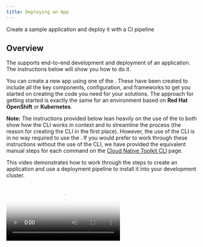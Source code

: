 ```yaml
---
title: Deploying an App
---
```



<PageDescription>

Create a sample application and deploy it with a CI pipeline

</PageDescription>

## Overview

The <Globals name="env" /> supports end-to-end development and deployment of an application. The instructions below
will show you how to do it.

You can create a new app using one of the [<Globals name="templates" />](/starterkits). These have been
created to include all the key components, configuration, and frameworks to get you started on creating the code you
need for your solutions. The approach for getting started is exactly the same for an environment based on
**Red Hat OpenShift** or **Kubernetes**.

<InlineNotification>

**Note:** The instructions provided below lean heavily on the use of the <Globals name="igccli"/> to both show how the
CLI works in context and to streamline the process (the reason for creating the CLI in the first place). However, the
use of the CLI is in no way required to use the <Globals name="shortName"/>. If you would prefer to work through these
instructions without the use of the CLI, we have provided the equivalent manual steps for each command on
the [Cloud Native Toolkit CLI](/getting-started/cli) page.

</InlineNotification>

This video demonstrates how to work through the steps to create an application and use a deployment pipeline to install
it into your development cluster.

<Video src="/videos/deployapp.m4v" type="video/m4v" poster="/images/poster.png"/>

### Links

<AnchorLinks>
  <AnchorLink to="#1.-log-into-your-development-cluster-from-the-command-line">1. Log into you Development Cluster from the command line</AnchorLink>
  <AnchorLink to="#2.-create-the-development-namespace">2. Create the development namespace</AnchorLink>
  <AnchorLink to="#3.-open-the-developer-dashboard">3. Open the Developer Dashboard</AnchorLink>
  <AnchorLink to="#4.-create-your-app-in-git">4. Create your app in Git</AnchorLink>
  <AnchorLink to="#5.-clone-your-code">5. Clone your code</AnchorLink>
  <AnchorLink to="#6.-run-the-application-locally">6. Run the application locally</AnchorLink>
  <AnchorLink to="#7.-set-the-namespace-context">7. Set the namespace context</AnchorLink>
  <AnchorLink to="#8.-register-the-app-in-a-devops-pipeline">8. Register your pipeline</AnchorLink>
  <AnchorLink to="#9.-view-your-application-pipeline">9. View your application pipeline</AnchorLink>
  <AnchorLink to="#10.-access-the-running-app">10. Access the running app</AnchorLink>
  <AnchorLink to="#11.-locate-the-app-in-the-web-console">11. Locate the app in the Web Console</AnchorLink>
</AnchorLinks>

### 1. Log into your Development Cluster from the command line

1. Make sure you have installed all [Prerequisites](/getting-started/prereqs) before continuing
2. Open a terminal
3. Log in to the development cluster's CLI (Kubernetes or Red Hat OpenShift)

    To do so, navigate to your cluster in the _IBM Cloud console_, click on the **Access** tab, and follow the
    instructions to log in to the cluster from the command line

4. You can test that you're connected to the cluster with the following simple command:

  ```shell script
  oc get pods -n tools
  ```

<InlineNotification kind="info">

**Note:** The remaining steps assume this step has already been performed. If you stop and then come
back later it is a good idea to re-run this step again before proceeding
</InlineNotification>

### 2. Create the development namespace

Before getting started, the development namespace/project needs to be created and prepared for the DevOps pipelines.
This is something that would typically happen once at the beginning of a project as a development team is formed and assigned to the cluster. This step copies the common `secrets` and `configMaps` to your new namespace. This enables the pipelines to reference the values easily for you project.

```shell script
oc sync {DEV_NAMESPACE} --dev
```

### 3. Open the Developer Dashboard

The [Developer Dashboard](/getting-started/dashboard) makes it easy for you to navigate to the tools, including a
section that allows you to select a set of preconfigured [<Globals name="templates" />](/starterkits) that
make seeding your development project very easy.

1. Open a browser and make sure you are logged into [Github](https://github.com)
2. Open the dashboard by running the following command:

    ```shell script
    oc dashboard
    ```

### 4. Create your app in Git

<InlineNotification kind="warning">

**Warning:** If you are developing on a shared education cluster, you need to make it easy to identify
your app. Please suffix the app name with your initials `{app name}-{your initials}` (e.g.
`stockbffnode-mjp`) and use the **Git Organization** for the shared environment.

**Warning:** Your browser needs to be logged in to your GitHub account for a template to work. If the link from the
tile displays the GitHub 404 page, log in and reload the page.

</InlineNotification>

1. From the Developer Dashboard, click on **<Globals name="templates" />** tab

2. Pick one of the templates that is a good architectural fit for your application and the language and framework that you prefer to work with.

  Click on a <Globals name="template" /> **Tile** to create your app github repository from the
  template repository selected. You can also click on the **Git Icon** to browse the source template repository and click on the **Template** to create the template

3. Complete the [GitHub create repository from template](https://help.github.com/en/github/creating-cloning-and-archiving-repositories/creating-a-repository-from-a-template) process.

  **Owner**: Select a validate GitHub organization that you are authorized to create repositories within or the one you were given for the shared cluster (See warning above)

  **Repository name**: Enter a valid name for you repo, GitHub will help with showing a green tick if it is valid (See warning above)

  **Description**: Describe your app

  Press **Create repository from template**

  ![Template](/images/template.png)

The new repository will be created in your selected organization.

### 5. Clone your code

1. With the browser open to the newly created repository, click on **Clone or download**
2. Copy the clone _SSH link_, and use the `git clone` command to clone it to your developer desktop machine.

    ```shell script
    git clone git@github.com:{gitid}/stockbffnode.git
    ```

3. Change into the cloned directory

    ```shell script
    cd stockbffnode
    ```

### 6. Run the application locally

Most developers like to run the code natively in local development environment. To do so, follow the instructions listed in the **README.md** file to run the code locally. You may be required to install a specific runtime like **Java**, **Node** or **Go**.

### 7. Set the namespace context

Before running these remainder of the instructions commands it is important to set the
namespace/project context. (**Notes:** The `kubernetes` command will work for both `openshift`
and `kubernetes`.)

<Tabs>
<Tab label="OpenShift">

```shell script
oc project {DEV_NAMESPACE}
```

</Tab>
<Tab label="Kubernetes">

```shell script
kubectl config set-context --current --namespace={DEV_NAMESPACE}
```

</Tab>
</Tabs>

### 8. Register the App in a DevOps Pipeline

Up to this point you have the code in a GitHub repository and have cloned it to you local development environment. You
now need to register the repository with the continuous integration pipeline. The <Globals name="env" /> supports both
[Tekton](/guides/continuous-integration-tekton) and [Jenkins](/guides/continuous-integration) for continuous
integration.

<InlineNotification kind="info">

The pipeline command give an option for both `Jenkins` and `Tekton`. For more information about working with the
different build engines, please see [Continuous Integration with Jenkins Guide](/guides/jenkins) and
[Continuous Integration with Tekton Guide](/guides/tekton)

</InlineNotification>

1. Start the process to create a pipeline

    ```shell script
    oc pipeline
    ```

1. Select the pipeline type for **OpenShift** we recommend **Tekton** as its optimized for Kubernetes based environments.

1. The first time a pipeline is registered in the namespace, the CLI will ask for a username and
**Personal Access Token** for the Git repository that will be stored in a secret named `git-credentials`. It will
also ask for the branch that should be used for the pipeline.

  **Username**: Enter your GitHub user id

  **Personal Access Token**: Paste your GitHub personal access token

  **Branch**: Press enter for the default git branch or type in another branch you want to register

3. When registering a `Tekton` pipeline, you will also be prompted to select which pipeline you want to use for your application. `Gradle` is for Spring and `Node` is for Typescript based Starter Kits.

4. After the pipeline has been created, the command will set up a webhook from the Git host to the pipeline event listener

    **Note:** If the webhook registration step fails it is likely because the Git credentials are incorrect or do not have enough permission in the repository.

    The pipeline will be registered in your development cluster.

### 9. View your application pipeline

The steps to view your registered pipeline will vary based on type of pipeline (`Jenkins` or `Tekton`) and container platform version.

<Accordion>
<AccordionItem title="Tekton">

<Tabs>
<Tab label="OpenShift 4.x">

1. Open the OpenShift Web Console

    ```shell script
    oc console
    ```

    **OR**

    ![IBM Cloud console](./images/openshiftconsole.png)

2. From menu on the left switch to the **Developer** mode

3. Select _dev_ project that was used for the application pipeline registration

4. In the left menu, select *Pipelines*

You will see your application dev ops pipeline now starting to build and once completed will look like the image below.

![OpenShift](./images/tektonpipeline.png)

</Tab>
<Tab label="Kubernetes">

1. Open the Developer Dashboard

    ```shell script
    igc dashboard
    ```

2. Select the `Tekton` tile to launch the Tekton UI

3. Select your development project

</Tab>
</Tabs>

</AccordionItem>
<AccordionItem title="Jenkins">

<Tabs>
<Tab label="OpenShift 4.x">

1. Open the OpenShift Web Console

    ```shell script
    oc console
    ```

    **OR**

    ![IBM Cloud console](./images/openshiftconsole.png)

2. From the left-hand menu, select `Builds` -> `Build Configs`

3. Select your project from the drop-down menu at the top

4. The registered pipeline should appear in the list

</Tab>
<Tab label="Kubernetes">

1. Run the command `oc dashboard` in your terminal to open your [<Globals name="dashboard" />](/getting-started/dashboard)
2. Select the Jenkins tool to open the Jenkins dashboard
3. Run the command `igc credentials` in your terminal to get the list of logins for the tools
4. Use the Jenkins userid and password to log into the Jenkins dashboard

Wait for the pipeline stages to start building. Once the stages have completed, you will see a view similar to the one below.

![Jenkins Pipeline](./images/pipeline.png)

</Tab>
</Tabs>

</AccordionItem>

</Accordion>

### 10. Access the running app

Once the pipeline has completed successfully, the app will be deployed into the namespace used when
registering the pipeline. To validate the app is running follow these steps:

**Note:** Be sure the namespace context is set correctly before running the following commands -
[set the namespace context](#7.-set-the-namespace-context)

1. Retrieve the app ingress endpoint using commands below in your terminal.

    ```bash
    oc endpoints
    ```

2. From the endpoints listed, select the URL for the repo that was just deployed and press **Enter** to open that URL in a web browser and validate the application is working as expected

### 11. Locate the app in the web console

The build pipeline is configured to build the source code from the Git repository into a container image. This image is stored in the [Image Registry](/guides/image-registry). After that the image is deployed into the same namespace/project within development cluster where the pipeline ran and validated for its health. The steps below will walk through locating the installed application within the Web Console.

<Tabs>
<Tab label="OpenShift 4.x">

1. Open the **OpenShift web console**
    ```shell script
    oc console
    ```
2. Change to the **Developer** view
3. Click on **Topology** menu
4. Click on your application deployment in the topology view
5. Click on the **Overview** tab
6. Increase the number of running pods
7. Click **Resource** tab and then on the pod **View Logs** link
8. You can see the running state of your application

![Pods on OpenShift](images/topology.png)

</Tab>
<Tab label="Kubernetes">

1. Open the **Kubernetes Dashboard**
    ```shell script
    kubectl console
    ```
2. Change to the namespace from `default` to either `dev` or the namespace you used to deploy your app
3. Click on **Deployments**
4. You should see the deployment of your application
5. Click on your application and the corresponding **Replica Set**
6. Try scaling the application, click on **Scale** in the header, change number of pods to 2 and click **OK**
7. Click on one of the `pod` instances
8. Click on **Logs**
9. You can see the running state of your application
10. Navigate around the console to understand where your deployment, service and pods are running

![Pods on IKS](images/podsiks.png)

</Tab>
</Tabs>

<InlineNotification kind="success">

**Success:** You should now have your application running inside your development cluster.

</InlineNotification>

Having reached this point, we recommend you repeat the process a few more times using different starter kits templates and explore the environment to get familiar. For more information about the tools used by the pipeline, check out the [Guides](/guides/overview)

This completes the deployment of your app. The next step is to prepare for Continuous Delivery, Code Analysis, and Artifact Management.
